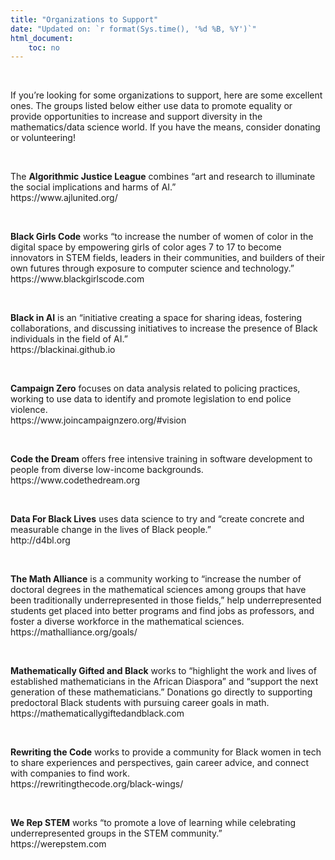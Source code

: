 ```yaml
---
title: "Organizations to Support"
date: "Updated on: `r format(Sys.time(), '%d %B, %Y')`"
html_document:
    toc: no
---
```


$~$

If you're looking for some organizations to support, here are some excellent ones. The groups listed below either use data to promote equality or provide opportunities to increase and support diversity in the mathematics/data science world. If you have the means, consider donating or volunteering! 

$~$

The **Algorithmic Justice League** combines “art and research to illuminate the social implications and harms of AI.” \
https://www.ajlunited.org/

$~$

**Black Girls Code** works “to increase the number of women of color in the digital space by empowering girls of color ages 7 to 17 to become innovators in STEM fields, leaders in their communities, and builders of their own futures through exposure to computer science and technology.” \
https://www.blackgirlscode.com

$~$

**Black in AI** is an “initiative creating a space for sharing ideas, fostering collaborations, and discussing initiatives to increase the presence of Black individuals in the field of AI.” \
https://blackinai.github.io

$~$

**Campaign Zero** focuses on data analysis related to policing practices, working to use data to identify and promote legislation to end police violence. \
https://www.joincampaignzero.org/#vision

$~$

**Code the Dream** offers free intensive training in software development to people from diverse low-income backgrounds. \
https://www.codethedream.org

$~$


**Data For Black Lives** uses data science to try and “create concrete and measurable change in the lives of Black people.” \
http://d4bl.org

$~$


**The Math Alliance** is a community working to “increase the number of doctoral degrees in the mathematical sciences among groups that have been traditionally underrepresented in those fields,” help underrepresented students get placed into better programs and find jobs as professors, and foster a diverse workforce in the mathematical sciences. \
https://mathalliance.org/goals/

$~$

**Mathematically Gifted and Black** works to “highlight the work and lives of established mathematicians in the African Diaspora” and “support the next generation of these mathematicians.” Donations go directly to supporting predoctoral Black students with pursuing career goals in math. \
https://mathematicallygiftedandblack.com

$~$

**Rewriting the Code** works to provide a community for Black women in tech to share experiences and perspectives, gain career advice, and connect with companies to find work. \
https://rewritingthecode.org/black-wings/

$~$

**We Rep STEM** works “to promote a love of learning while celebrating underrepresented groups in the STEM community.” \
https://werepstem.com

$~$


